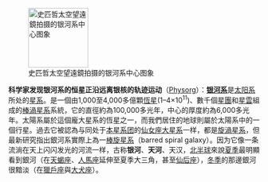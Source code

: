 [[File:Milky Way IR Spitzer.jpg|left|120px|史匹哲太空望遠鏡拍摄的银河系中心图象]]

'''科学家发现银河系的恒星正沿远离银核的轨迹运动'''（[http://www.physorg.com/news/2010-11-milky-stars-mysterious-ways.html Physorg]）：'''[[银河系]]'''是[[太阳系]]所处的[[星系]]。是一個由1,000至4,000多億顆[[恆星]](1–4×10<sup>11</sup>)、數千個[[星團]]和[[星雲]]組成的[[棒渦星系]]系統，它的直徑約為100,000多光年，中心的厚度約為6,000多光年。太陽系屬於這個龐大星系的恆星之一，而我們居住的地球則屬於太陽系中的一個行星。過去它被認為与同处于[[本星系团]]的[[仙女座大星系]]一样，都是[[旋渦星系]]，但最新研究指出銀河系實際上為一[[棒旋星系]]（barred spiral galaxy）。因为它像一条流淌在天上闪闪发光的河流一样，古称'''银河'''、'''天河'''、天汉，[[北半球]]來說[[夏季]]最明顯看到銀河（在[[天蝎座]]、[[人馬座]]延伸至夏季大三角，甚至[[仙后座]]），[[冬季]]的那邊銀河很黯淡（在[[獵戶座]]與[[大犬座]]）。